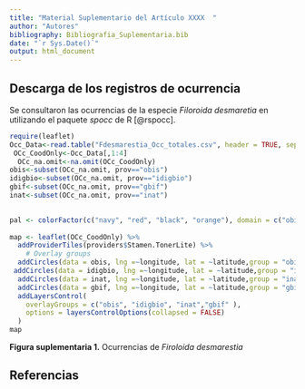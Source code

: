 ```yaml
---
title: "Material Suplementario del Artículo XXXX  "
author: "Autores"
bibliography: Bibliografia_Suplementaria.bib  
date: "`r Sys.Date()`"
output: html_document
---
```


## Descarga de los registros de ocurrencia

Se consultaron las ocurrencias de la especie *Filoroida desmaretia* en utilizando el paquete *spocc* de R [@rspocc].




```r
require(leaflet)
Occ_Data<-read.table("Fdesmarestia_Occ_totales.csv", header = TRUE, sep=",")
 OCc_CoodOnly<-Occ_Data[,1:4]
  OCc_na.omit<-na.omit(OCc_CoodOnly)
obis<-subset(OCc_na.omit, prov=="obis")
idigbio<-subset(OCc_na.omit, prov=="idigbio")
gbif<-subset(OCc_na.omit, prov=="gbif")
inat<-subset(OCc_na.omit, prov=="inat")
  

pal <- colorFactor(c("navy", "red", "black", "orange"), domain = c("obis", "idigbio", "inat","gbif" ))
 
map <- leaflet(OCc_CoodOnly) %>%
  addProviderTiles(providers$Stamen.TonerLite) %>%
    # Overlay groups
  addCircles(data = obis, lng =~longitude, lat = ~latitude,group = "obis", color = "blue")%>%
 addCircles(data = idigbio, lng =~longitude, lat = ~latitude,group = "idigbio", color = "red")%>%
  addCircles(data = inat, lng =~longitude, lat = ~latitude,group = "inat", color = "black")%>%
  addCircles(data = gbif, lng =~longitude, lat = ~latitude,group = "gbif", color = "orangered")%>%
  addLayersControl(
    overlayGroups = c("obis", "idigbio", "inat","gbif" ),
    options = layersControlOptions(collapsed = FALSE)
  )
map
```


**Figura suplementaria 1.** Ocurrencias de *Firoloida desmarestia* 

## Referencias
